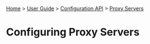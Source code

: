 [[Home]] > [[User Guide]] > [[UserGuide/Configuration API|Configuration API]] > [[UserGuide/Configuration/Proxy Servers|Proxy Servers]]

= Configuring Proxy Servers =